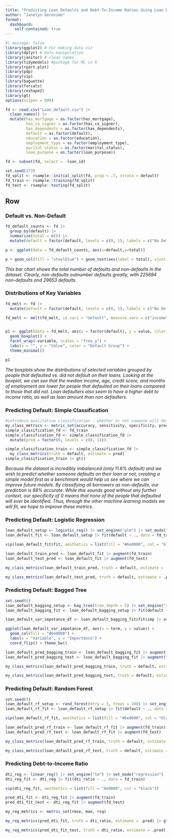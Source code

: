 ```yaml
---
title: "Predicting Loan Defaults and Debt-To-Income Ratios Using Loan Data"
author: "Janelyn Geronimo"
format: 
  dashboard: 
    self-contained: true
---
```

```r
#| message: false
library(ggplot2) # For making data viz
library(dplyr) # Data manipulation
library(janitor) # clean names
library(tidymodels) #package for ML in R
library(rpart.plot)
library(pdp)
library(vip)
library(baguette)
library(forcats)
library(reshape2)
library(gt)
options(scipen = 999)
```

```r
fd <- read.csv("Loan_default.csv") |> 
  clean_names() |> 
  mutate(has_mortgage = as.factor(has_mortgage),
         has_co_signer = as.factor(has_co_signer),
         has_dependents = as.factor(has_dependents),
         default = as.factor(default),
         education = as.factor(education),
         employment_type = as.factor(employment_type),
         marital_status = as.factor(marital_status),
         loan_purpose = as.factor(loan_purpose))

fd <- subset(fd, select = -loan_id)

set.seed(173)
fd_split <- rsample::initial_split(fd, prop = .7, strata = default)
fd_train <- rsample::training(fd_split)
fd_test <- rsample::testing(fd_split)
```

## Row {.tabset}

### Default vs. Non-Default

```r
fd_default_counts <- fd |> 
  group_by(default) |> 
  summarize(total = n()) |> 
  mutate(default = factor(default, levels = c(0, 1), labels = c("No Default", "Default")))

p <- ggplot(data = fd_default_counts, aes(x=default,y=total))

p + geom_col(fill = "steelblue") + geom_text(aes(label = total), vjust = -0.5) + labs(y = "Group total", x = "Default Group") + theme_light()
```

*This bar chart shows the total number of defaults and non-defaults in the dataset. Clearly, non-defaults outnumber defaults greatly, with 225694 non-defaults and 29653 defaults.*

### Distributions of Key Variables

```r
fd_melt <- fd |> 
  mutate(default = factor(default, levels = c(0, 1), labels = c("No Default", "Default")))

fd_melt <- melt(fd_melt, id.vars = "default", measure.vars = c("income","loan_amount","credit_score","age","months_employed","dti_ratio"))


p1 <- ggplot(data = fd_melt, aes(x = factor(default), y = value, color = factor(default))) +
  geom_boxplot() +
  facet_wrap(~variable, scales = "free_y") +
  labs(x = "", y = "Value", color = "Default Group") +
  theme_minimal()

p1
```
*The boxplots show the distributions of selected variables grouped by people that defaulted vs. did not default on their loans. Looking at the boxplot, we can see that the median income, age, credit score, and months of employment are lower for people that defaulted on their loans compared to those that did not. Loan defaulters also seem to have a higher debt to income ratio, as well as loan amount than non defaulters.*

### Predicting Default: Simple Classification

```r
#introduce qualitative classification - whether or not someone will default based on vars
my_class_metrics <- metric_set(accuracy, sensitivity, specificity, precision)
simple_classification_fd <- fd_train
simple_classification_fd <- simple_classification_fd |> 
  mutate(pred = factor(0, levels = c(0, 1)))

simple_classification_train <- simple_classification_fd |> 
  my_class_metrics(truth = default, estimate = pred) 
simple_classification_train |> gt()
```
*Because the dataset is incredibly imbalanced (only 11.6% default) and we wish to predict whether someone defaults on their loan or not, creating a simple model first as a benchmark would help us see where we can improve future models. By classifying all borrowers as non-defaults, our prediction is 88% accurate. While this sounds good without any further context, our specificity of 0 means that none of the people that defaulted will ever be identified. Thus, through the other machine learning models we will fit, we hope to improve these metrics.*

### Predicting Default: Logistic Regression

```r
loan_default_setup <- logistic_reg() |> set_engine("glm") |> set_mode("classification")
loan_default_fit <- loan_default_setup |> fit(default ~ ., data = fd_train)

vip(loan_default_fit$fit, aesthetics = list(fill = "#6e0000", col = "black")) + theme_bw()

loan_default_train_pred <- loan_default_fit |> augment(fd_train)
loan_default_test_pred <- loan_default_fit |> augment(fd_test)

```
```r
my_class_metrics(loan_default_train_pred, truth = default, estimate = .pred_class, event_level = "second")|> gt()
```
```r

my_class_metrics(loan_default_test_pred, truth = default, estimate = .pred_class, event_level = "second")|> gt()
```


### Predicting Default: Bagged Tree

```r
set.seed(8)
loan_default_bagging_setup <- bag_tree(tree_depth = 5) |> set_engine("rpart", times = 20) |> set_mode("classification")
loan_default_bagging_fit <- loan_default_bagging_setup |> fit(default ~ ., data = fd_train)

loan_default_var_impotance_df <- loan_default_bagging_fit$fit$imp |> arrange(desc(-value)) |> mutate(term = factor(term, term))

ggplot(loan_default_var_impotance_df, aes(x = term, y = value)) +
  geom_col(fill = "#6e0000") +
  labs(x = "Variable", y = "Importance") +
  coord_flip() + theme_bw()

loan_default_pred_bagging_train <- loan_default_bagging_fit |> augment(fd_train)
loan_default_pred_bagging_test <- loan_default_bagging_fit |> augment(fd_test)
```
```r
my_class_metrics(loan_default_pred_bagging_train, truth = default, estimate = .pred_class, event_level = "second") |> gt()
```
```r
my_class_metrics(loan_default_pred_bagging_test, truth = default, estimate = .pred_class, event_level = "second") |> gt()
```

### Predicting Default: Random Forest

```r
set.seed(9)
loan_default_rf_setup <- rand_forest(mtry = 3, trees = 200) |> set_engine("ranger", importance = "impurity") |> set_mode("classification")
loan_default_rf_fit <- loan_default_rf_setup |> fit(default ~ ., data = fd_train)

vip(loan_default_rf_fit, aesthetics = list(fill = "#6e0000", col = "black")) + theme_bw()

loan_default_pred_rf_train <- loan_default_rf_fit |> augment(fd_train)
loan_default_pred_rf_test <- loan_default_rf_fit |> augment(fd_test)

```
```r
my_class_metrics(loan_default_pred_rf_train, truth = default, estimate = .pred_class, event_level = "second") |> gt()
```
```r
my_class_metrics(loan_default_pred_rf_test, truth = default, estimate = .pred_class, event_level = "second") |> gt()
```

### Predicting Debt-to-Income Ratio

```r
dti_reg <- linear_reg() |> set_engine("lm") |> set_mode("regression")
dti_reg_fit <- dti_reg |> fit(dti_ratio ~ ., data = fd_train)

vip(dti_reg_fit, aesthetics = list(fill = "6e0000", col = "black"))

pred_dti_fit <- dti_reg_fit |> augment(fd_train)
pred_dti_fit_test <- dti_reg_fit |> augment(fd_test)

my_reg_metrics <- metric_set(rmse, mae, rsq)

```
```r
my_reg_metrics(pred_dti_fit, truth = dti_ratio, estimate = .pred) |> gt()
```
```r
my_reg_metrics(pred_dti_fit_test, truth = dti_ratio, estimate = .pred) |> gt()
```

